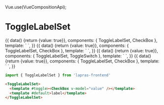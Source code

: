Vue.use(VueCompositionApi);


<Meta title="ToggleLabelSet" component={ToggleLabelSet} />

# ToggleLabelSet

<Preview>
  <Story name="default">
    {{
      data() {return {value: true}},
      components: { ToggleLabelSet, CheckBox },
      template: `
        <ToggleLabelSet>
          <template #toggle><CheckBox v-model="value" /></template>
          <template #default>label</template>
        </ToggleLabelSet>
      `,
    }}
  </Story>
  <Story name="disabled">
    {{
      data() {return {value: true}},
      components: { ToggleLabelSet, CheckBox },
      template: `
        <ToggleLabelSet disabled>
          <template #toggle><CheckBox v-model="value" /></template>
          <template #default>label</template>
        </ToggleLabelSet>
      `,
    }}
  </Story>
  <Story name="flipped">
    {{
      data() {return {value: true}},
      components: { ToggleLabelSet, ToggleSwitch },
      template: `
        <ToggleLabelSet isFlipped>
          <template #toggle><ToggleSwitch v-model="value" /></template>
          <template #default>label</template>
        </ToggleLabelSet>
      `,
    }}
  </Story>
  <Story name="button">
    {{
      data() {return {value: true}},
      components: { ToggleLabelSet, CheckBox },
      template: `
        <ToggleLabelSet isButton :isActive="value">
          <template #toggle><CheckBox v-model="value" /></template>
          <template #default>label</template>
        </ToggleLabelSet>
      `,
    }}
  </Story>
</Preview>

```typescript
import { ToggleLabelSet } from 'lapras-frontend'
```

```html
<ToggleLabelSet>
  <template #toggle><CheckBox v-model="value" /></template>
  <template #default>label</template>
</ToggleLabelSet>
```

<Props of={ToggleLabelSet} />
